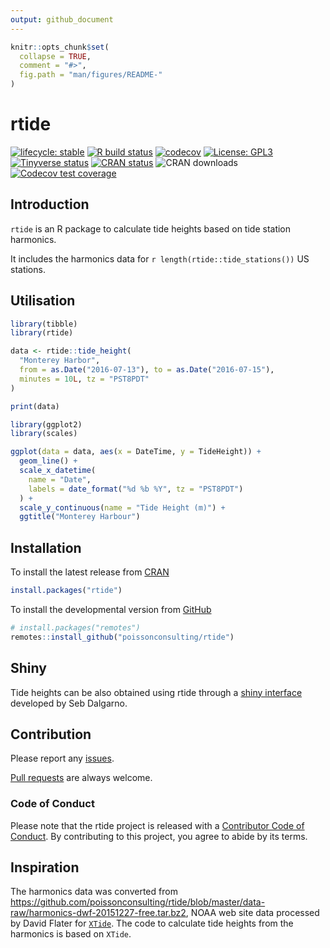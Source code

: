 ```yaml
---
output: github_document
---
```


<!-- README.md is generated from README.Rmd. Please edit that file -->

```r
knitr::opts_chunk$set(
  collapse = TRUE,
  comment = "#>",
  fig.path = "man/figures/README-"
)
```

# rtide

<!-- badges: start -->
[![lifecycle: stable](https://img.shields.io/badge/lifecycle-stable-brightgreen.svg)](https://www.tidyverse.org/lifecycle/#stable)
[![R build status](https://github.com/poissonconsulting/rtide/workflows/R-CMD-check/badge.svg)](https://github.com/poissonconsulting/rtide/actions)
[![codecov](https://codecov.io/gh/poissonconsulting/rtide/branch/master/graph/badge.svg)](https://codecov.io/gh/poissonconsulting/rtide)
[![License: GPL3](https://img.shields.io/badge/License-GPL3-blue.svg)](https://www.gnu.org/licenses/gpl-3.0.en.html)
[![Tinyverse status](https://tinyverse.netlify.com/badge/rtide)](https://CRAN.R-project.org/package=rtide)
[![CRAN status](https://www.r-pkg.org/badges/version/rtide)](https://cran.r-project.org/package=rtide)
![CRAN downloads](https://cranlogs.r-pkg.org/badges/rtide)
[![Codecov test coverage](https://codecov.io/gh/poissonconsulting/rtide/branch/master/graph/badge.svg)](https://codecov.io/gh/poissonconsulting/rtide?branch=master)
<!-- badges: end -->

## Introduction

`rtide` is an R package to calculate tide heights based on tide station harmonics.

It includes the harmonics data for `r length(rtide::tide_stations())` US stations.

## Utilisation

```r
library(tibble)
library(rtide)

data <- rtide::tide_height(
  "Monterey Harbor",
  from = as.Date("2016-07-13"), to = as.Date("2016-07-15"),
  minutes = 10L, tz = "PST8PDT"
)

print(data)
```

```r
library(ggplot2)
library(scales)
```

```r
ggplot(data = data, aes(x = DateTime, y = TideHeight)) +
  geom_line() +
  scale_x_datetime(
    name = "Date",
    labels = date_format("%d %b %Y", tz = "PST8PDT")
  ) +
  scale_y_continuous(name = "Tide Height (m)") +
  ggtitle("Monterey Harbour")
```

## Installation

To install the latest release from [CRAN](https://cran.r-project.org)
```r
install.packages("rtide")
```

To install the developmental version from [GitHub](https://github.com/poissonconsulting/rtide)
```r
# install.packages("remotes")
remotes::install_github("poissonconsulting/rtide")
```

## Shiny

Tide heights can be also obtained using rtide through a [shiny interface](https://poissonconsulting.shinyapps.io/rtide/) developed by Seb Dalgarno.

## Contribution

Please report any [issues](https://github.com/poissonconsulting/rtide/issues).

[Pull requests](https://github.com/poissonconsulting/rtide/pulls) are always welcome.

### Code of Conduct

Please note that the rtide project is released with a [Contributor Code of Conduct](https://www.contributor-covenant.org/version/1/0/0/code-of-conduct/). By contributing to this project, you agree to abide by its terms.

## Inspiration

The harmonics data was converted from <https://github.com/poissonconsulting/rtide/blob/master/data-raw/harmonics-dwf-20151227-free.tar.bz2>, NOAA web site data
processed by David Flater for [`XTide`](http://www.flaterco.com/xtide/).
The code to calculate tide heights from the harmonics is based on `XTide`.
